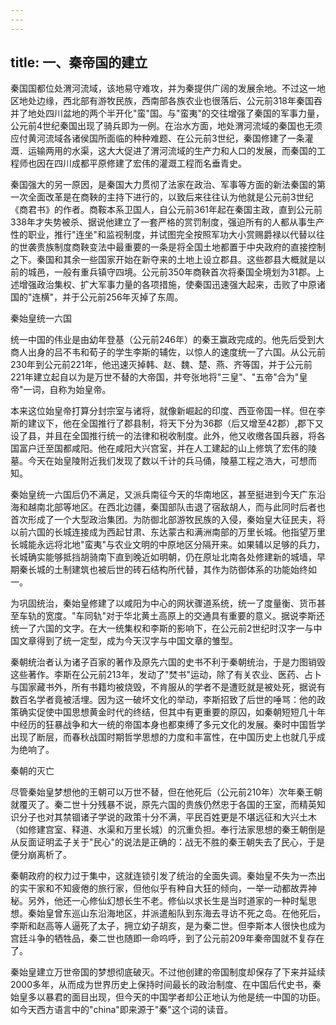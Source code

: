 ```yaml
---
---
---
```

title: 一、秦帝国的建立
---



秦国国都位处渭河流域，该地易守难攻，并为秦提供广阔的发展余地。不过这一地区地处边缘，西北部有游牧民族，西南部各族农业也很落后、公元前318年秦国吞并了地处四川盆地的两个半开化"蛮"国。与"蛮夷"的交往增强了秦国的军事力量，公元前4世纪秦国出现了骑兵即为一例。在治水方面，地处渭河流域的秦国也无须应付黄河流域各诸侯国所面临的种种难题、在公元前3世纪，秦国修建了一条灌溉．运输两用的水渠，这大大促进了渭河流域的生产力和人口的发展，而秦国的工程师也因在四川成都平原修建了宏伟的灌溉工程而名垂青史。

秦国强大的另一原因，是秦国大力贯彻了法家在政治、军事等方面的新法秦国的第一次全面改革是在商鞅的主持下进行的，以致后来往往认为他就是公元前3世纪《商君书》的作者。商鞍本系卫国人，自公元前361年起在秦国主政，直到公元前338年才失势被杀、据说他建立了一套严格的赏罚制度，强迫所有的人都从事生产性的职业，推行"连坐"和监视制度，并试图完全按照军功大小赏赐爵禄以代替以往的世袭贵族制度商鞅变法中最重要的一条是将全国土地都置于中央政府的直接控制之下。秦国和其余一些国家开始在新夺来的土地上设立郡县。这些郡县大概就是以前的城邑，一般有重兵镇守四境。公元前350年商鞅首次将秦国全境划为31郡。上述增强政治集权、扩大军事力量的各项措施，使秦国迅速强大起来，击败了中原诸国的"连横"，并于公元前256年灭掉了东周。

秦始皇统一六国

统一中国的伟业是由幼年登基（公元前246年）的秦王赢政完成的。他先后受到大商人出身的吕不韦和荀子的学生李斯的辅佐，以惊人的速度统一了六国。从公元前230年到公元前221年，他迅速灭掉韩、赵、魏、楚、燕、齐等国，并于公元前221年建立起自以为是万世不替的大帝国，并夸张地将"三皇"、"五帝"合为"皇帝"一词，自称为始皇帝。

本来这位始皇帝打算分封宗室与诸将，就像新崛起的印度、西亚帝国一样。但在李斯的建议下，他在全国推行了郡县制，将天下分为36郡（后又增至42郡）,郡下又设了县，并且在全国推行统一的法律和税收制度。此外，他又收缴各国兵器，将各国富户迁至国都咸阳。他在咸阳大兴宫室，并在人工建起的山上修筑了宏伟的陵墓。今天在始皇陵附近我们发现了数以千计的兵马俑，陵墓工程之浩大，可想而知。

秦始皇统一六国后仍不满足，又派兵南征今天的华南地区，甚至挺进到今天广东沿海和越南北部等地区。在西北边疆，秦国部队击退了宿敌胡人，而与此同时后者也首次形成了一个大型政治集团。为防御北部游牧民族的入侵，秦始皇大征民夫，将以前六国的长城连接成为西起甘肃、东达蒙古和满洲南部的万里长城。他指望万里长城能永远将北地"蛮夷"与农业文明的中原地区分隔开来。如果辅以足够的兵力，长城确实能够抵挡胡骑南下直到晚近如明朝，仍在原址北南各处修建新的城墙，早期秦长城的土制建筑也被后世的砖石结构所代替，其作为防御体系的功能始终如一。

为巩固统治，秦始皇修建了以咸阳为中心的网状骤道系统，统一了度量衡、货币甚至车轨的宽度。"车同轨"对于华北黄土高原上的交通具有重要的意义。据说李斯还统一了六国的文字。在大一统集权和李斯的影响下，在公元前2世纪时汉字一与中国文章得到了统一定型，成为今天汉字与中国文章的雏型。

秦朝统治者认为诸子百家的著作及原先六国的史书不利于秦朝统治，于是力图销毁这些著作。李斯在公元前213年，发动了"焚书"运动，除了有关农业、医药、占卜与国家藏书外，所有书籍均被烧毁，不肯服从的学者不是遭贬就是被处死，据说有数百名学者竟被活埋。因为这一破坏文化的举动，李斯招致了后世的唾骂：他的政策确实促使中国思想黄金时代的终结，但其中有更重要的原囚，如秦朝短短几十年中经历的狂暴战争和大一统的帝国本身也都束缚了多元文化的发展。秦时中国哲学出现了断层，而春秋战国时期哲学思想的力度和丰富性，在中国历史上也就几乎成为绝响了。

秦朝的灭亡

尽管秦始皇梦想他的王朝可以万世不替，但在他死后（公元前210年）次年秦王朝就覆灭了。秦二世十分残暴不说，原先六国的贵族仍然忠于各国的王室，而精英知识分子也对其禁锢诸子学说的政策十分不满，平民百姓更是不堪远征和大兴土木（如修建宫室、释道、水渠和万里长城）的沉重负担。奉行法家思想的秦王朝倒是从反面证明孟子关于"民心"的说法是正确的：战无不胜的秦王朝失去了民心，于是便分崩离析了。



秦朝政府的权力过于集中，这就连锁引发了统治的全面失调。秦始皇不失为一杰出的实干家和不知疲倦的旅行家，但他似乎有种自大狂的倾向，一举一动都故弄神秘。另外，他还一心修仙幻想长生不老。修仙以求长生是当时道家的一种时髦思想。秦始皇曾东巡山东沿海地区，并派遣船队到东海去寻访不死之岛。在他死后，李斯和赵高等人逼死了太子，拥立幼子胡亥，是为秦二世。但李斯本人很快也成为宫廷斗争的牺牲品，秦二世也随即一命呜呼，到了公元前209年秦帝国就不复存在了。

秦始皇建立万世帝国的梦想彻底破灭。不过他创建的帝国制度却保存了下来并延续2000多年，从而成为世界历史上保持时间最长的政治制度、在中国后代史书，秦始皇多以暴君的面目出现，但今天的中国学者却公正地认为他是统一中国的功臣。如今天西方语言中的"china"即来源于"秦"这个词的读音。